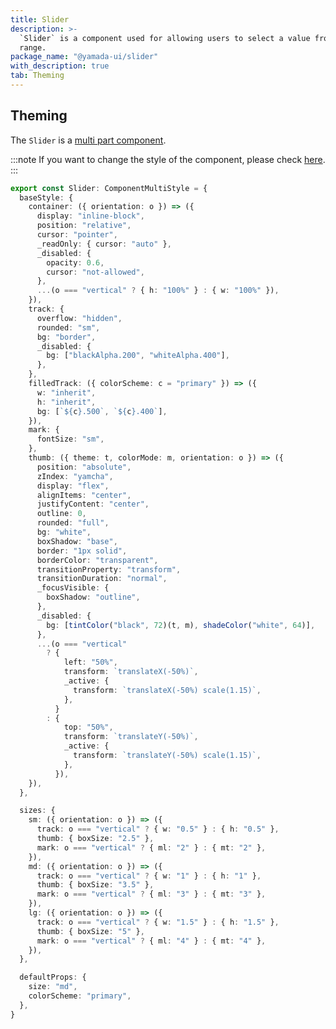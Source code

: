 ```yaml
---
title: Slider
description: >-
  `Slider` is a component used for allowing users to select a value from a
  range.
package_name: "@yamada-ui/slider"
with_description: true
tab: Theming
---
```


## Theming

The `Slider` is a [multi part component](/styled-system/theming/component-style#multi-part-component).

:::note
If you want to change the style of the component, please check [here](/styled-system/theming/customize-theme#changing-the-style-of-components).
:::

```ts
export const Slider: ComponentMultiStyle = {
  baseStyle: {
    container: ({ orientation: o }) => ({
      display: "inline-block",
      position: "relative",
      cursor: "pointer",
      _readOnly: { cursor: "auto" },
      _disabled: {
        opacity: 0.6,
        cursor: "not-allowed",
      },
      ...(o === "vertical" ? { h: "100%" } : { w: "100%" }),
    }),
    track: {
      overflow: "hidden",
      rounded: "sm",
      bg: "border",
      _disabled: {
        bg: ["blackAlpha.200", "whiteAlpha.400"],
      },
    },
    filledTrack: ({ colorScheme: c = "primary" }) => ({
      w: "inherit",
      h: "inherit",
      bg: [`${c}.500`, `${c}.400`],
    }),
    mark: {
      fontSize: "sm",
    },
    thumb: ({ theme: t, colorMode: m, orientation: o }) => ({
      position: "absolute",
      zIndex: "yamcha",
      display: "flex",
      alignItems: "center",
      justifyContent: "center",
      outline: 0,
      rounded: "full",
      bg: "white",
      boxShadow: "base",
      border: "1px solid",
      borderColor: "transparent",
      transitionProperty: "transform",
      transitionDuration: "normal",
      _focusVisible: {
        boxShadow: "outline",
      },
      _disabled: {
        bg: [tintColor("black", 72)(t, m), shadeColor("white", 64)],
      },
      ...(o === "vertical"
        ? {
            left: "50%",
            transform: `translateX(-50%)`,
            _active: {
              transform: `translateX(-50%) scale(1.15)`,
            },
          }
        : {
            top: "50%",
            transform: `translateY(-50%)`,
            _active: {
              transform: `translateY(-50%) scale(1.15)`,
            },
          }),
    }),
  },

  sizes: {
    sm: ({ orientation: o }) => ({
      track: o === "vertical" ? { w: "0.5" } : { h: "0.5" },
      thumb: { boxSize: "2.5" },
      mark: o === "vertical" ? { ml: "2" } : { mt: "2" },
    }),
    md: ({ orientation: o }) => ({
      track: o === "vertical" ? { w: "1" } : { h: "1" },
      thumb: { boxSize: "3.5" },
      mark: o === "vertical" ? { ml: "3" } : { mt: "3" },
    }),
    lg: ({ orientation: o }) => ({
      track: o === "vertical" ? { w: "1.5" } : { h: "1.5" },
      thumb: { boxSize: "5" },
      mark: o === "vertical" ? { ml: "4" } : { mt: "4" },
    }),
  },

  defaultProps: {
    size: "md",
    colorScheme: "primary",
  },
}
```
